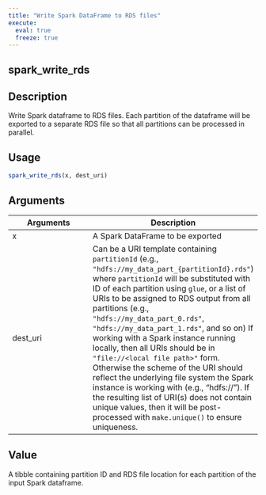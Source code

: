 ```yaml
---
title: "Write Spark DataFrame to RDS files"
execute:
  eval: true
  freeze: true
---
```


## spark_write_rds

## Description
Write Spark dataframe to RDS files. Each partition of the dataframe will be exported to a separate RDS file so that all partitions can be processed in parallel.


## Usage
```r
spark_write_rds(x, dest_uri)
```

## Arguments
|Arguments|Description|
|---|---|
| x | A Spark DataFrame to be exported |
| dest_uri | Can be a URI template containing `partitionId` (e.g., `"hdfs://my_data_part_{partitionId}.rds"`) where `partitionId` will be substituted with ID of each partition using `glue`, or a list of URIs to be assigned to RDS output from all partitions (e.g., `"hdfs://my_data_part_0.rds"`, `"hdfs://my_data_part_1.rds"`, and so on) If working with a Spark instance running locally, then all URIs should be in `"file://<local file path>"` form. Otherwise the scheme of the URI should reflect the underlying file system the Spark instance is working with (e.g., "hdfs://"). If the resulting list of URI(s) does not contain unique values, then it will be post-processed with `make.unique()` to ensure uniqueness. |


## Value
A tibble containing partition ID and RDS file location for each partition of the input Spark dataframe.






